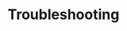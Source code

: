 ---
title: Troubleshooting
description: Troubleshooting Filecoin Pay using the Synapse SDK.
sidebar:
  order: 3
---